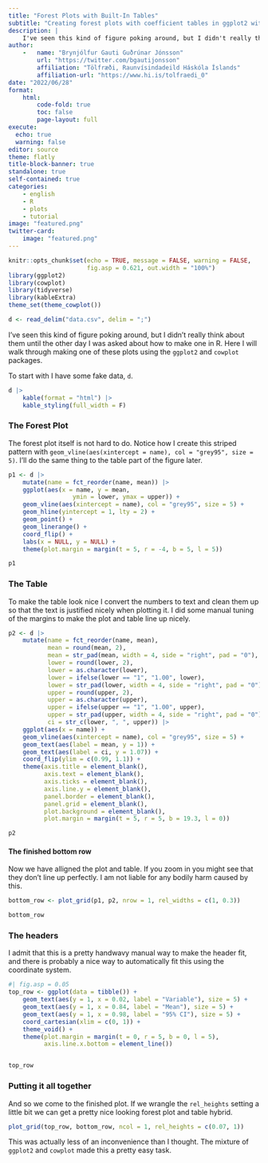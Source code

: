 ```yaml
---
title: "Forest Plots with Built-In Tables"
subtitle: "Creating forest plots with coefficient tables in ggplot2 with cowplot"
description: |
    I've seen this kind of figure poking around, but I didn't really think about them until the other day I was asked about how to make one in R. Here I will walk through making one of these plots using the `ggplot2` and `cowplot` packages.
author: 
    -   name: "Brynjólfur Gauti Guðrúnar Jónsson"
        url: "https://twitter.com/bgautijonsson"
        affiliation: "Tölfræði, Raunvísindadeild Háskóla Íslands"
        affiliation-url: "https://www.hi.is/tolfraedi_0"
date: "2022/06/28"
format: 
    html:
        code-fold: true
        toc: false
        page-layout: full
execute: 
  echo: true
  warning: false
editor: source
theme: flatly
title-block-banner: true
standalone: true
self-contained: true
categories:
    - english
    - R
    - plots
    - tutorial
image: "featured.png"
twitter-card:
    image: "featured.png"
---
```



```r
knitr::opts_chunk$set(echo = TRUE, message = FALSE, warning = FALSE,
                      fig.asp = 0.621, out.width = "100%")
library(ggplot2)
library(cowplot)
library(tidyverse)
library(kableExtra)
theme_set(theme_cowplot())
```

```r
d <- read_delim("data.csv", delim = ";")
```

I've seen this kind of figure poking around, but I didn't really think about them until the other day I was asked about how to make one in R. Here I will walk through making one of these plots using the `ggplot2` and `cowplot` packages.

To start with I have some fake data, `d`.

```r
d |> 
    kable(format = "html") |> 
    kable_styling(full_width = F)
```


### The Forest Plot

The forest plot itself is not hard to do. Notice how I create this striped pattern with ` geom_vline(aes(xintercept = name), col = "grey95", size = 5)`. I'll do the same thing to the table part of the figure later.

```r
p1 <- d |> 
    mutate(name = fct_reorder(name, mean)) |> 
    ggplot(aes(x = name, y = mean,
                  ymin = lower, ymax = upper)) +
    geom_vline(aes(xintercept = name), col = "grey95", size = 5) +
    geom_hline(yintercept = 1, lty = 2) +
    geom_point() +
    geom_linerange() +
    coord_flip() +
    labs(x = NULL, y = NULL) +
    theme(plot.margin = margin(t = 5, r = -4, b = 5, l = 5))

p1
```

### The Table

To make the table look nice I convert the numbers to text and clean them up so that the text is justified nicely when plotting it. I did some manual tuning of the margins to make the plot and table line up nicely. 

```r
p2 <- d |> 
    mutate(name = fct_reorder(name, mean),
           mean = round(mean, 2),
           mean = str_pad(mean, width = 4, side = "right", pad = "0"),
           lower = round(lower, 2),
           lower = as.character(lower),
           lower = ifelse(lower == "1", "1.00", lower),
           lower = str_pad(lower, width = 4, side = "right", pad = "0"),
           upper = round(upper, 2),
           upper = as.character(upper),
           upper = ifelse(upper == "1", "1.00", upper),
           upper = str_pad(upper, width = 4, side = "right", pad = "0"),
           ci = str_c(lower, ", ", upper)) |> 
    ggplot(aes(x = name)) +
    geom_vline(aes(xintercept = name), col = "grey95", size = 5) +
    geom_text(aes(label = mean, y = 1)) +
    geom_text(aes(label = ci, y = 1.07)) +
    coord_flip(ylim = c(0.99, 1.1)) +
    theme(axis.title = element_blank(),
          axis.text = element_blank(),
          axis.ticks = element_blank(),
          axis.line.y = element_blank(),
          panel.border = element_blank(), 
          panel.grid = element_blank(), 
          plot.background = element_blank(),
          plot.margin = margin(t = 5, r = 5, b = 19.3, l = 0))

p2
```

#### The finished bottom row

Now we have alligned the plot and table. If you zoom in you might see that they don't line up perfectly. I am not liable for any bodily harm caused by this.

```r
bottom_row <- plot_grid(p1, p2, nrow = 1, rel_widths = c(1, 0.3)) 

bottom_row
```

### The headers

I admit that this is a pretty handwavy manual way to make the header fit, and there is probably a nice way to automatically fit this using the coordinate system. 

```r
#| fig.asp = 0.05
top_row <- ggplot(data = tibble()) +
    geom_text(aes(y = 1, x = 0.02, label = "Variable"), size = 5) +
    geom_text(aes(y = 1, x = 0.84, label = "Mean"), size = 5) +
    geom_text(aes(y = 1, x = 0.98, label = "95% CI"), size = 5) +
    coord_cartesian(xlim = c(0, 1)) +
    theme_void() +
    theme(plot.margin = margin(t = 0, r = 5, b = 0, l = 5),
          axis.line.x.bottom = element_line())


top_row
```


### Putting it all together

And so we come to the finished plot. If we wrangle the `rel_heights` setting a little bit we can get a pretty nice looking forest plot and table hybrid.

```r
plot_grid(top_row, bottom_row, ncol = 1, rel_heights = c(0.07, 1))
```

This was actually less of an inconvenience than I thought. The mixture of `ggplot2` and `cowplot` made this a pretty easy task.
